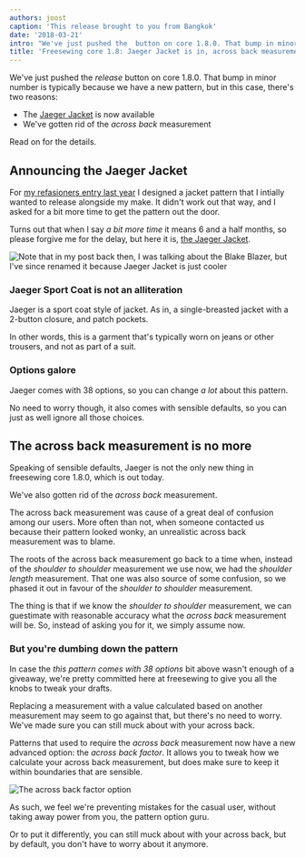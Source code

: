 ```yaml
---
authors: joost
caption: 'This release brought to you from Bangkok'
date: '2018-03-21'
intro: "We've just pushed the  button on core 1.8.0. That bump in minor number is typically because we have a new pattern, but in this case, there's two reasons:"
title: 'Freesewing core 1.8: Jaeger Jacket is in, across back measurement is out'
---
```


We've just pushed the _release_ button on core 1.8.0. That bump in minor number
is typically because we have a new pattern, but in this case, there's two
reasons:

- The [Jaeger Jacket](/patterns/jaeger) is now available
- We've gotten rid of the _across back_ measurement

<!-- truncate -->

Read on for the details.

## Announcing the Jaeger Jacket

For [my refasioners entry last year](/blog/the-refashioners-2017/) I designed a
jacket pattern that I intially wanted to release alongside my make. It didn't
work out that way, and I asked for a bit more time to get the pattern out the
door.

Turns out that when I say _a bit more time_ it means 6 and a half months, so
please forgive me for the delay, but here it is, [the Jaeger
Jacket](/designs/jaeger).

![Note that in my post back then, I was talking about the Blake Blazer, but
I've since renamed it because Jaeger Jacket is just
cooler](https://posts.freesewing.org/uploads/jaeger_1cb91a3cd3.jpg)

### Jaeger Sport Coat is not an alliteration

Jaeger is a sport coat style of jacket. As in, a single-breasted jacket with a
2-button closure, and patch pockets.

In other words, this is a garment that's typically worn on jeans or other
trousers, and not as part of a suit.

### Options galore

Jaeger comes with 38 options, so you can change _a lot_ about this pattern.

No need to worry though, it also comes with sensible defaults, so you can just
as well ignore all those choices.

## The across back measurement is no more

Speaking of sensible defaults, Jaeger is not the only new thing in freesewing
core 1.8.0, which is out today.

We've also gotten rid of the _across back_ measurement.

The across back measurement was cause of a great deal of confusion among our
users. More often than not, when someone contacted us because their pattern
looked wonky, an unrealistic across back measurement was to blame.

The roots of the across back measurement go back to a time when, instead of the
_shoulder to shoulder_ measurement we use now, we had the _shoulder length_
measurement. That one was also source of some confusion, so we phased it out
in favour of the _shoulder to shoulder_ measurement.

The thing is that if we know the _shoulder to shoulder_ measurement, we can
guestimate with reasonable accuracy what the _across back_ measurement will be.
So, instead of asking you for it, we simply assume now.

### But you're dumbing down the pattern

In case the _this pattern comes with 38 options_ bit above wasn't enough of a
giveaway, we're pretty committed here at freesewing to give you all the knobs
to tweak your drafts.

Replacing a measurement with a value calculated based on another measurement
may seem to go against that, but there's no need to worry. We've made sure you
can still muck about with your across back.

Patterns that used to require the _across back_ measurement now have a new
advanced option: the _across back factor_. It allows you to tweak how we
calculate your across back measurement, but does make sure to keep it within
boundaries that are sensible.

![The across back factor
option](https://posts.freesewing.org/uploads/acrossback_60791a4392.png)

As such, we feel we're preventing mistakes for the casual user, without taking
away power from you, the pattern option guru.

Or to put it differently, you can still muck about with your across back, but
by default, you don't have to worry about it anymore.
